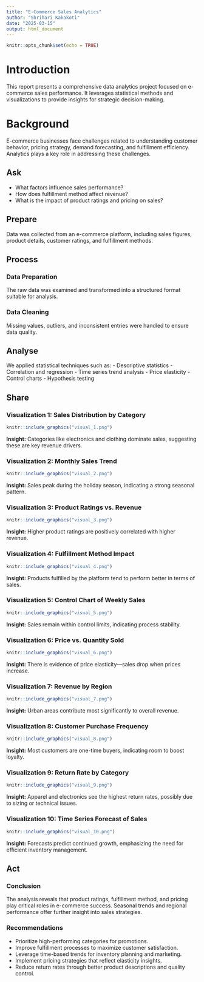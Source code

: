 ```yaml
---
title: "E-Commerce Sales Analytics"
author: "Shrihari Kakakoti"
date: "2025-03-15"
output: html_document
---
```


```r
knitr::opts_chunk$set(echo = TRUE)
```

# Introduction

This report presents a comprehensive data analytics project focused on e-commerce sales performance. It leverages statistical methods and visualizations to provide insights for strategic decision-making.

# Background

E-commerce businesses face challenges related to understanding customer behavior, pricing strategy, demand forecasting, and fulfillment efficiency. Analytics plays a key role in addressing these challenges.

## Ask

- What factors influence sales performance?
- How does fulfillment method affect revenue?
- What is the impact of product ratings and pricing on sales?

## Prepare

Data was collected from an e-commerce platform, including sales figures, product details, customer ratings, and fulfillment methods.

## Process

### **Data Preparation**

The raw data was examined and transformed into a structured format suitable for analysis.

### **Data Cleaning**

Missing values, outliers, and inconsistent entries were handled to ensure data quality.

## Analyse

We applied statistical techniques such as:
- Descriptive statistics
- Correlation and regression
- Time series trend analysis
- Price elasticity
- Control charts
- Hypothesis testing

## Share

### **Visualization 1: Sales Distribution by Category**
```r
knitr::include_graphics("visual_1.png")
```
**Insight:** Categories like electronics and clothing dominate sales, suggesting these are key revenue drivers.

### **Visualization 2: Monthly Sales Trend**
```r
knitr::include_graphics("visual_2.png")
```
**Insight:** Sales peak during the holiday season, indicating a strong seasonal pattern.

### **Visualization 3: Product Ratings vs. Revenue**
```r
knitr::include_graphics("visual_3.png")
```
**Insight:** Higher product ratings are positively correlated with higher revenue.

### **Visualization 4: Fulfillment Method Impact**
```r
knitr::include_graphics("visual_4.png")
```
**Insight:** Products fulfilled by the platform tend to perform better in terms of sales.

### **Visualization 5: Control Chart of Weekly Sales**
```r
knitr::include_graphics("visual_5.png")
```
**Insight:** Sales remain within control limits, indicating process stability.

### **Visualization 6: Price vs. Quantity Sold**
```r
knitr::include_graphics("visual_6.png")
```
**Insight:** There is evidence of price elasticity—sales drop when prices increase.

### **Visualization 7: Revenue by Region**
```r
knitr::include_graphics("visual_7.png")
```
**Insight:** Urban areas contribute most significantly to overall revenue.

### **Visualization 8: Customer Purchase Frequency**
```r
knitr::include_graphics("visual_8.png")
```
**Insight:** Most customers are one-time buyers, indicating room to boost loyalty.

### **Visualization 9: Return Rate by Category**
```r
knitr::include_graphics("visual_9.png")
```
**Insight:** Apparel and electronics see the highest return rates, possibly due to sizing or technical issues.

### **Visualization 10: Time Series Forecast of Sales**
```r
knitr::include_graphics("visual_10.png")
```
**Insight:** Forecasts predict continued growth, emphasizing the need for efficient inventory management.

## Act

### **Conclusion**

The analysis reveals that product ratings, fulfillment method, and pricing play critical roles in e-commerce success. Seasonal trends and regional performance offer further insight into sales strategies.

### **Recommendations**

- Prioritize high-performing categories for promotions.
- Improve fulfillment processes to maximize customer satisfaction.
- Leverage time-based trends for inventory planning and marketing.
- Implement pricing strategies that reflect elasticity insights.
- Reduce return rates through better product descriptions and quality control.
